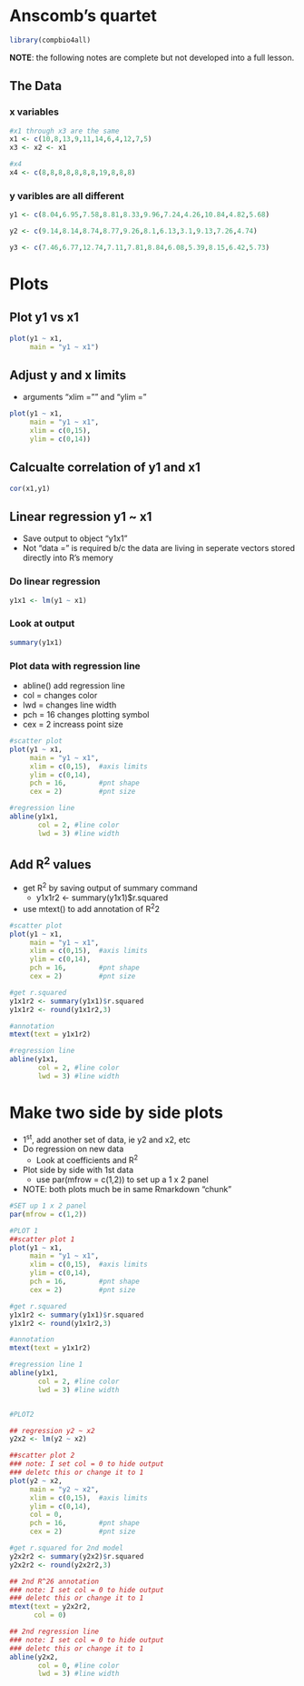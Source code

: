 # Anscomb's quartet

```r
library(compbio4all)
```


**NOTE**: the following notes are complete but not developed into a full lesson.


## The Data

### x variables
```r
#x1 through x3 are the same
x1 <- c(10,8,13,9,11,14,6,4,12,7,5)
x3 <- x2 <- x1

#x4
x4 <- c(8,8,8,8,8,8,8,19,8,8,8)


```


### y varibles are all different

```r
y1 <- c(8.04,6.95,7.58,8.81,8.33,9.96,7.24,4.26,10.84,4.82,5.68)

y2 <- c(9.14,8.14,8.74,8.77,9.26,8.1,6.13,3.1,9.13,7.26,4.74)

y3 <- c(7.46,6.77,12.74,7.11,7.81,8.84,6.08,5.39,8.15,6.42,5.73)

```




# Plots

## Plot y1 vs x1

```r
plot(y1 ~ x1, 
     main = "y1 ~ x1")
```


## Adjust y and x limits

* arguments "xlim ="" and "ylim = "

```r
plot(y1 ~ x1, 
     main = "y1 ~ x1",
     xlim = c(0,15),
     ylim = c(0,14))
```




## Calcualte correlation of y1 and x1
```r
cor(x1,y1)
```

## Linear regression y1 ~ x1

* Save output to object "y1x1"
* Not "data = " is required b/c the data are living in seperate vectors stored directly into R's memory



### Do linear regression
```r
y1x1 <- lm(y1 ~ x1)
```



### Look at output

```r
summary(y1x1)
```


### Plot data with regression line

* abline() add regression line
* col = changes color
* lwd = changes line width
* pch = 16 changes plotting symbol
* cex = 2 increass point size

```r
#scatter plot
plot(y1 ~ x1, 
     main = "y1 ~ x1",
     xlim = c(0,15),  #axis limits
     ylim = c(0,14),
     pch = 16,        #pnt shape
     cex = 2)         #pnt size

#regression line
abline(y1x1, 
       col = 2, #line color
       lwd = 3) #line width
```


## Add R^2^ values

* get R^2^ by saving output of summary command
    + y1x1r2 <- summary(y1x1)$r.squared
* use mtext() to add annotation of R^2^2

```r
#scatter plot
plot(y1 ~ x1, 
     main = "y1 ~ x1",
     xlim = c(0,15),  #axis limits
     ylim = c(0,14),
     pch = 16,        #pnt shape
     cex = 2)         #pnt size

#get r.squared
y1x1r2 <- summary(y1x1)$r.squared
y1x1r2 <- round(y1x1r2,3)

#annotation
mtext(text = y1x1r2)

#regression line
abline(y1x1, 
       col = 2, #line color
       lwd = 3) #line width
```



# Make two side by side plots

* 1^st^, add another set of data, ie y2 and x2, etc
* Do regression on new data
    + Look at coefficients and R^2^
* Plot side by side with 1st data
    + use par(mfrow = c(1,2)) to set up a 1 x 2 panel
* NOTE: both plots much be in same Rmarkdown "chunk"


```r
#SET up 1 x 2 panel
par(mfrow = c(1,2))

#PLOT 1
##scatter plot 1
plot(y1 ~ x1, 
     main = "y1 ~ x1",
     xlim = c(0,15),  #axis limits
     ylim = c(0,14),
     pch = 16,        #pnt shape
     cex = 2)         #pnt size

#get r.squared
y1x1r2 <- summary(y1x1)$r.squared
y1x1r2 <- round(y1x1r2,3)

#annotation
mtext(text = y1x1r2)

#regression line 1
abline(y1x1, 
       col = 2, #line color
       lwd = 3) #line width


#PLOT2

## regression y2 ~ x2
y2x2 <- lm(y2 ~ x2)

##scatter plot 2
### note: I set col = 0 to hide output
### deletc this or change it to 1
plot(y2 ~ x2, 
     main = "y2 ~ x2",
     xlim = c(0,15),  #axis limits
     ylim = c(0,14),
     col = 0,
     pch = 16,        #pnt shape
     cex = 2)         #pnt size

#get r.squared for 2nd model
y2x2r2 <- summary(y2x2)$r.squared
y2x2r2 <- round(y2x2r2,3)

## 2nd R^26 annotation
### note: I set col = 0 to hide output
### deletc this or change it to 1
mtext(text = y2x2r2, 
      col = 0)

## 2nd regression line
### note: I set col = 0 to hide output
### deletc this or change it to 1
abline(y2x2, 
       col = 0, #line color
       lwd = 3) #line width


```


```r

```

